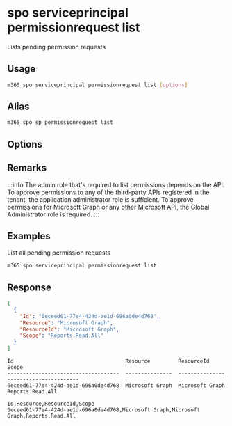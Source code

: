 
# spo serviceprincipal permissionrequest list

Lists pending permission requests

## Usage

```sh
m365 spo serviceprincipal permissionrequest list [options]
```

## Alias

```sh
m365 spo sp permissionrequest list
```

## Options

<Global />

## Remarks

:::info
The admin role that's required to list permissions depends on the API. To approve permissions to any of the third-party APIs registered in the tenant, the application administrator role is sufficient. To approve permissions for Microsoft Graph or any other Microsoft API, the Global Administrator role is required.
:::

## Examples

List all pending permission requests

```sh
m365 spo serviceprincipal permissionrequest list
```

## Response

<Tabs>
  <TabItem value="json" label="JSON">

  ```json
  [
    {
      "Id": "6eceed61-77e4-424d-ae1d-696a0de4d768",
      "Resource": "Microsoft Graph",
      "ResourceId": "Microsoft Graph",
      "Scope": "Reports.Read.All"
    }
  ]
  ```

  </TabItem>
  <TabItem value="text" label="Text">

  ```text
  Id                                    Resource         ResourceId       Scope
  ------------------------------------  ---------------  ---------------  -----------------------
  6eceed61-77e4-424d-ae1d-696a0de4d768  Microsoft Graph  Microsoft Graph  Reports.Read.All
  ```

  </TabItem>
  <TabItem value="csv" label="CSV">

  ```csv
  Id,Resource,ResourceId,Scope
  6eceed61-77e4-424d-ae1d-696a0de4d768,Microsoft Graph,Microsoft Graph,Reports.Read.All
  ```

  </TabItem>
</Tabs>
